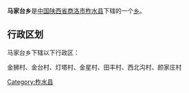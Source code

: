 {{中国乡级行政区
|行政区全称 = 马家台乡
|景观照片文件名 = 
|景观照片描述 = 
|汉语拼音 =
|其他语言 = 
|其他语言名称 = 
|位置图文件名 = 
|位置图描述 = 
|自定义图片=
|上级行政区 = [[陕西省|陕西省]][[商洛市|商洛市]][[柞水县|柞水县]]
|行政区类别 = [[乡级行政区|乡]]
|行政区划代码 = 
|行政区划 = 
|村委会 = 
|居委会 = 
|建置时间 = 
|领导职位 = 
|领导名称 = 
|政府驻地 = 
|毗邻 = 
|地理坐标 = 
|总面积 = 
|总人口 = 
|户籍人口 = 
|户籍人口年份 = 
|常住人口 = 
|常住人口年份 = 
|人口密度 = 
|GDP = 
|邮政编码 = 
|电话区号 = 
|官方网站 = 
|网站名称 = 
}}
'''马家台乡'''是[[中华人民共和国|中国]][[陕西省|陕西省]][[商洛市|商洛市]][[柞水县|柞水县]]下辖的一个[[乡级行政区|乡]]。

== 行政区划 ==
马家台乡下辖以下行政区：

金狮村、金台村、灯塔村、金星村、田丰村、西北沟村、颜家庄村

{{陕西小作品}}
{{柞水县行政区划}}

[[Category:柞水县|Category:柞水县]]